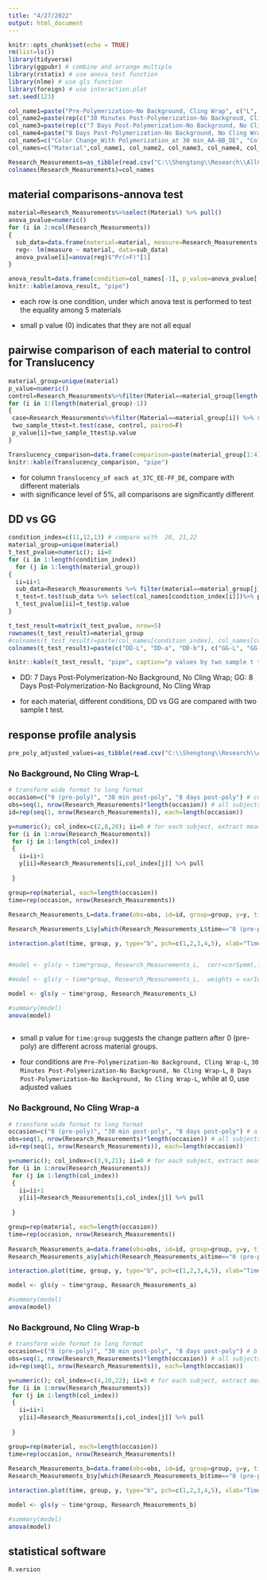 ```yaml
---
title: "4/27/2022"
output: html_document
---
```


```r
knitr::opts_chunk$set(echo = TRUE)
rm(list=ls())
library(tidyverse)
library(ggpubr) # combine and arrange multiple 
library(rstatix) # use anova_test function 
library(nlme) # use gls function 
library(foreign) # use interaction.plot 
set.seed(123)
```


```r
col_name1=paste("Pre-Polymerization-No Background, Cling Wrap", c("L", "a", "b"), sep="-")
col_name2=paste(rep(c("30 Minutes Post-Polymerization-No Backgroud, Cling Wrap", "30 Minutes Post-Polymerization-No Background, No Cling Wrap"), each=3),c("L", "a", "b"),sep="-")
col_name3=paste(rep(c("7 Days Post-Polymerization-No Background, No Cling Wrap", "7 Days Post-Polymerization-White Background, No Cling Wrap", "7 Days Post-Polymerization-Black Background, No Cling Wrap"), each=3),c("L", "a", "b"),sep="-")
col_name4=paste("8 Days Post-Polymerization-No Background, No Cling Wrap", c("L", "a", "b"), sep="-")
col_name5=c("Color Change_With Polymerization_at 30 min_AA-BB_DE", "Color Change_of 30 min_Effect of wrap_BB-CC_DE", "Color Change_after further polym for_8 days (20C)_CC-GG_DE","Translucency_of each at_37C_EE-FF_DE", "Color Change_at 7-8 days due to_room temp to oral temp_DD-GG_DE")
col_names=c("Material",col_name1, col_name2, col_name3, col_name4, col_name5)

Research_Measurements=as_tibble(read.csv("C:\\Shengtong\\Research\\AllCollaboration\\2022\\202204\\Megan\\Research_Measurements.csv", header=F))
colnames(Research_Measurements)=col_names

```






## material comparisons-annova test 

```r
material=Research_Measurements%>%select(Material) %>% pull()
anova_pvalue=numeric()
for (i in 2:ncol(Research_Measurements))
{
  sub_data=data.frame(material=material, measure=Research_Measurements[,i] %>% pull())
  reg<- lm(measure ~ material, data=sub_data)
  anova_pvalue[i]=anova(reg)$"Pr(>F)"[1]
}

anova_result=data.frame(condition=col_names[-1], p_value=anova_pvalue[-1])
knitr::kable(anova_result, "pipe")
```



* each row is one condition, under which anova test is performed to test the equality among 5 materials 

* small p value (0) indicates that they are not all equal 


## pairwise comparison of each material to control for Translucency

```r
material_group=unique(material)
p_value=numeric()
control=Research_Measurements%>%filter(Material==material_group[length(material_group)]) %>% select(colnames(Research_Measurements)[26]) %>%pull
for (i in 1:(length(material_group)-1))
{
 case=Research_Measurements%>%filter(Material==material_group[i]) %>% select(colnames(Research_Measurements)[26]) %>%pull
 two_sample_ttest=t.test(case, control, paired=F)
 p_value[i]=two_sample_ttest$p.value
}

Translucency_comparison=data.frame(comparison=paste(material_group[1:4], " vs ", material_group[5]), p_value=p_value)
knitr::kable(Translucency_comparison, "pipe")
```

* for column `Translucency_of each at_37C_EE-FF_DE`, compare with different materials 
* with significance level of 5%, all comparisons are significantly different  



## DD vs GG 

```r
condition_index=c(11,12,13) # compare with  20, 21,22
material_group=unique(material)
t_test_pvalue=numeric(); ii=0
for (i in 1:length(condition_index))
  for (j in 1:length(material_group))
{
  ii=ii+1
  sub_data=Research_Measurements %>% filter(material==material_group[j])
  t_test=t.test(sub_data %>% select(col_names[condition_index[i]])%>% pull, sub_data %>% select(col_names[condition_index[i]+9])%>% pull, conf.level=0.95)
  t_test_pvalue[ii]=t_test$p.value
}

t_test_result=matrix(t_test_pvalue, nrow=5)
rownames(t_test_result)=material_group
#colnames(t_test_result)=paste(col_names[condition_index], col_names[condition_index+9], sep="vs")
colnames(t_test_result)=paste(c("DD-L", "DD-a", "DD-b"), c("GG-L", "GG-a", "GG-b"), sep=" vs ")

knitr::kable(t_test_result, "pipe", caption="p values by two sample t test")
```

* DD: 7 Days Post-Polymerization-No Background, No Cling Wrap; GG: 8 Days Post-Polymerization-No Background, No Cling Wrap

* for each material, different conditions, DD vs GG are compared with two sample t test. 


## response profile analysis 

```r
pre_poly_adjusted_values=as_tibble(read.csv("C:\\Shengtong\\Research\\AllCollaboration\\2022\\202204\\Megan\\pre-poly adjusted values.csv", header=F))
```

### No Background, No Cling Wrap-L

```r
# transform wide format to long format 
occasion=c("0 (pre-poly)", "30 min post-poly", "8 days post-poly") # corresponds to columns 2, 5, 20 
obs=seq(1, nrow(Research_Measurements)*length(occasion)) # all subjects in long format 
id=rep(seq(1, nrow(Research_Measurements)), each=length(occasion))

y=numeric(); col_index=c(2,8,20); ii=0 # for each subject, extract measurements at different time points/occasions 
for (i in 1:nrow(Research_Measurements))
 for (j in 1:length(col_index))
 {
   ii=ii+1
   y[ii]=Research_Measurements[i,col_index[j]] %>% pull
   
 }

group=rep(material, each=length(occasion))
time=rep(occasion, nrow(Research_Measurements))
  
Research_Measurements_L=data.frame(obs=obs, id=id, group=group, y=y, time=time)

Research_Measurements_L$y[which(Research_Measurements_L$time=="0 (pre-poly)")]=pre_poly_adjusted_values[,1]%>%pull() # replace L at 0 with adjusted value 

interaction.plot(time, group, y, type="b", pch=c(1,2,3,4,5), xlab="Time", ylab="L", main="L* Values Before and After Polymerization", col=c("blue", "green", "orange", "red", "black"))


#model <- gls(y ~ time*group, Research_Measurements_L,  corr=corSymm(,form= ~ 1 | id), weights = varIdent(form = ~ 1 | factor(time)))

#model <- gls(y ~ time*group, Research_Measurements_L,  weights = varIdent(form = ~ 1 | time))

model <- gls(y ~ time*group, Research_Measurements_L)

#summary(model)
anova(model)
 

```

* small p value for `time:group` suggests the change pattern after 0 (pre-poly) are different across material groups. 

* four conditions are `Pre-Polymerization-No Background, Cling Wrap-L`, 
`30 Minutes Post-Polymerization-No Background, No Cling Wrap-L`, `8 Days Post-Polymerization-No Background, No Cling Wrap-L`, while at 0, use adjusted values  



### No Background, No Cling Wrap-a

```r
# transform wide format to long format 
occasion=c("0 (pre-poly)", "30 min post-poly", "8 days post-poly") # a corresponds to columns 3, 6 12, 21 
obs=seq(1, nrow(Research_Measurements)*length(occasion)) # all subjects in long format 
id=rep(seq(1, nrow(Research_Measurements)), each=length(occasion))

y=numeric(); col_index=c(3,9,21); ii=0 # for each subject, extract measurements at different time points/occasions 
for (i in 1:nrow(Research_Measurements))
 for (j in 1:length(col_index))
 {
   ii=ii+1
   y[ii]=Research_Measurements[i,col_index[j]] %>% pull
   
 }

group=rep(material, each=length(occasion))
time=rep(occasion, nrow(Research_Measurements))  
  
Research_Measurements_a=data.frame(obs=obs, id=id, group=group, y=y, time=time)
Research_Measurements_a$y[which(Research_Measurements_a$time=="0 (pre-poly)")]=pre_poly_adjusted_values[,2]%>%pull() # replace L at 0 with adjusted value

interaction.plot(time, group, y, type="b", pch=c(1,2,3,4,5), xlab="Time", ylab="a", main="a* Values Before and After Polymerization", col=c("blue", "green", "orange", "red", "black"))

model <- gls(y ~ time*group, Research_Measurements_a)

#summary(model)
anova(model)
```
### No Background, No Cling Wrap-b


```r
# transform wide format to long format 
occasion=c("0 (pre-poly)", "30 min post-poly", "8 days post-poly") # b corresponds to columns 4, 7, 22 
obs=seq(1, nrow(Research_Measurements)*length(occasion)) # all subjects in long format 
id=rep(seq(1, nrow(Research_Measurements)), each=length(occasion))

y=numeric(); col_index=c(4,10,22); ii=0 # for each subject, extract measurements at different time points/occasions 
for (i in 1:nrow(Research_Measurements))
 for (j in 1:length(col_index))
 {
   ii=ii+1
   y[ii]=Research_Measurements[i,col_index[j]] %>% pull
   
 }

group=rep(material, each=length(occasion))
time=rep(occasion, nrow(Research_Measurements))  
  
Research_Measurements_b=data.frame(obs=obs, id=id, group=group, y=y, time=time)
Research_Measurements_b$y[which(Research_Measurements_b$time=="0 (pre-poly)")]=pre_poly_adjusted_values[,3]%>%pull() # replace L at 0 with adjusted value

interaction.plot(time, group, y, type="b", pch=c(1,2,3,4,5), xlab="Time", ylab="b", main="b* Values Before and After Polymerization", col=c("blue", "green", "orange", "red", "black"))

model <- gls(y ~ time*group, Research_Measurements_b)

#summary(model)
anova(model)

```



## statistical software 

```r
R.version
```